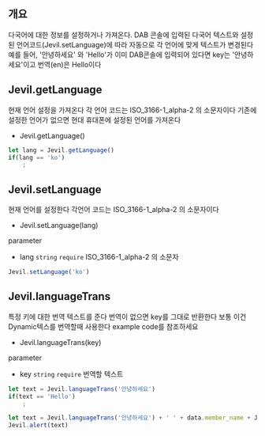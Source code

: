 ## 개요 
다국어에 대한 정보를 설정하거나 가져온다.
DAB 콘솔에 입력된 다국어 텍스트와 
설정된 언어코드(Jevil.setLanguage)에 따라 자동으로 각 언어에 맞게 텍스트가 변경된다
예를 들어, '안녕하세요' 와 'Hello'가 이미 DAB콘솔에 입력되어 있다면
key는 '안녕하세요'이고 번역(en)은 Hello이다

## Jevil.getLanguage

현재 언어 설정을 가져온다
각 언어 코드는 ISO_3166-1_alpha-2 의 소문자이다
기존에 설정한 언어가 없으면 현대 휴대폰에 설정된 언어를 가져온다

- Jevil.getLanguage()


```js filename="Example code"
let lang = Jevil.getLanguage()
if(lang == 'ko')
    ;
```

## Jevil.setLanguage

현재 언어를 설정한다
각언어 코드는 ISO_3166-1_alpha-2 의 소문자이다

- Jevil.setLanguage(lang)

parameter

- lang `string` `require` ISO_3166-1_alpha-2 의 소문자


```js filename="Example code"
Jevil.setLanguage('ko')
```


## Jevil.languageTrans

특정 키에 대한 번역 텍스트를 준다
번역이 없으면 key를 그대로 반환한다 
보통 이건 Dynamic텍스를 번역할때 사용한다 example code를 참조하세요

- Jevil.languageTrans(key)

parameter

- key `string` `require` 번역할 텍스트


```js filename="Example code"
let text = Jevil.languageTrans('안녕하세요')
if(text == 'Hello')
    ;

let text = Jevil.languageTrans('안녕하세요') + ' ' + data.member_name + Jevil.languageTrans('님') + ' '+ Jevil.languageTrans('좋은아침입니다')
Jevil.alert(text)

```
